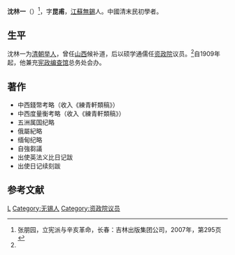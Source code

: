 '''沈林一'''（{{bd|1866年||？|}}）<ref name=zpy>张朋园，立宪派与辛亥革命，长春：吉林出版集团公司，2007年，第295页</ref>，字'''昆甫'''，[[江蘇|江蘇]][[無錫|無錫]]人。中國清末民初學者。

==生平==
沈林一为[[清朝|清朝]][[举人|举人]]，曾任[[山西|山西]]候补道，后以硕学通儒任[[资政院|资政院]]议员。<ref name=zpy/>自1909年起，他兼充[[宪政编查馆|宪政编查馆]]总务处会办。

==著作==
*中西錢幣考略（收入《練青軒類稿》）
*中西度量衡考略（收入《練青軒類稿》）
*五洲属国纪略
*俄屬紀略
*缅甸纪略
*自強芻議
*出使英法义比日记跋
*出使日记续刻跋

==参考文献==
{{reflist}}

{{清朝欽命憲政編查館職官}}
{{资政院议员}}

{{Authority control}}

{{DEFAULTSORT:Shen沈}}
[[Category:沈姓|L]]
[[Category:无锡人|Category:无锡人]]
[[Category:资政院议员|Category:资政院议员]]